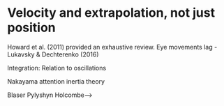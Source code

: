 # Velocity and extrapolation, not just position

Howard et al. (2011) provided an exhaustive review.  Eye movements lag -  Lukavsky & Dechterenko (2016)

Integration: 
Relation to oscillations

Nakayama attention inertia theory

Blaser Pylyshyn Holcombe-->


<!-- cups and balls? -->


